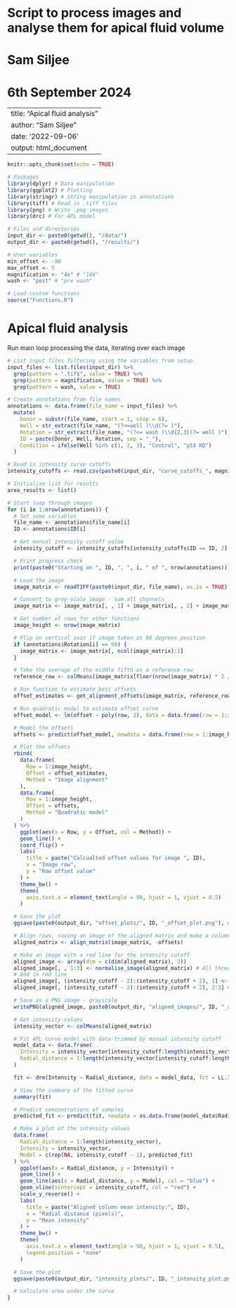 # Script to process images and analyse them for apical fluid volume
# Sam Siljee
# 6th September 2024

---
title: "Apical fluid analysis"
author: "Sam Siljee"
date: '2022-09-06'
output: html_document
---

```{r setup, include=FALSE}
knitr::opts_chunk$set(echo = TRUE)

# Packages
library(dplyr) # Data manipulation
library(ggplot2) # Plotting
library(stringr) # String manipulation in annotations
library(tiff) # Read in .tiff files
library(png) # Write .png images
library(drc) # For 4PL model

# Files and directories
input_dir <- paste0(getwd(), "/data/")
output_dir <- paste0(getwd(), "/results/")

# User variables
min_offset <- -90
max_offset <- 5
magnification <- "4x" # "10X"
wash <- "post" # "pre wash"

# Load custom functions
source("Functions.R")
```

# Apical fluid analysis
Run main loop processing the data, iterating over each image
```{r Run processing}
# List input files filtering using the variables from setup
input_files <- list.files(input_dir) %>%
  grep(pattern = ".tif$", value = TRUE) %>%
  grep(pattern = magnification, value = TRUE) %>%
  grep(pattern = wash, value = TRUE)

# Create annotations from file names
annotations <- data.frame(file_name = input_files) %>%
  mutate(
    Donor = substr(file_name, start = 1, stop = 6),
    Well = str_extract(file_name, "(?<=well )\\d(?= )"),
    Rotation = str_extract(file_name, "(?<= wash )\\d{2,3}(?= well )"),
    ID = paste(Donor, Well, Rotation, sep = "_"),
    Condition = ifelse(Well %in% c(1, 2, 3), "Control", "p53 KD")
  )

# Read in intensity curve cutoffs
intensity_cutoffs <- read.csv(paste0(input_dir, "curve_cutoffs_", magnification, "_", wash, "_wash.csv"), header = TRUE)

# Initialise list for results
area_results <- list()

# Start loop through images
for (i in 1:nrow(annotations)) {
  # Set some variables
  file_name <- annotations$file_name[i]
  ID <- annotations$ID[i]

  # Get manual intensity cutoff value
  intensity_cutoff <- intensity_cutoffs[intensity_cutoffs$ID == ID, 2]

  # Print progress check
  print(paste0("Starting on ", ID, ", ", i, " of ", nrow(annotations)))

  # Load the image
  image_matrix <- readTIFF(paste0(input_dir, file_name), as.is = TRUE)

  # Convert to grey-scale image - sum all channels
  image_matrix <- image_matrix[, , 1] + image_matrix[, , 2] + image_matrix[, , 3]

  # Get number of rows for other functions
  image_height <- nrow(image_matrix)

  # Flip on vertical axis if image taken at 90 degrees position
  if (annotations$Rotation[i] == 90) {
    image_matrix <- image_matrix[, ncol(image_matrix):1]
  }

  # Take the average of the middle fifth as a reference row
  reference_row <- colMeans(image_matrix[floor(nrow(image_matrix) * 2 / 5):ceiling(nrow(image_matrix) * 3 / 5), ])

  # Run function to estimate best offsets
  offset_estimates <- get_alignment_offsets(image_matrix, reference_row, min_offset, max_offset)

  # Run quadratic model to estimate offset curve
  offset_model <- lm(offset ~ poly(row, 2), data = data.frame(row = 1:image_height, offset = offset_estimates))

  # Model the offsets
  offsets <- predict(offset_model, newdata = data.frame(row = 1:image_height))

  # Plot the offsets
  rbind(
    data.frame(
      Row = 1:image_height,
      Offset = offset_estimates,
      Method = "Image alignment"
    ),
    data.frame(
      Row = 1:image_height,
      Offset = offsets,
      Method = "Quadratic model"
    )
  ) %>%
    ggplot(aes(x = Row, y = Offset, col = Method)) +
    geom_line() +
    coord_flip() +
    labs(
      title = paste("Calcualted offset values for image ", ID),
      x = "Image row",
      y = "Row offset value"
    ) +
    theme_bw() +
    theme(
      axis.text.x = element_text(angle = 90, hjust = 1, vjust = 0.5)
    )

  # Save the plot
  ggsave(paste0(output_dir, "offset_plots/", ID, "_offset_plot.png"), width = 8, height = 5.5)

  # Align rows, saving an image of the aligned matrix and make a column means vector
  aligned_matrix <- align_matrix(image_matrix, -offsets)

  # Make an image with a red line for the intensity cutoff
  aligned_image <- array(dim = c(dim(aligned_matrix), 3))
  aligned_image[, , 1:3] <- normalise_image(aligned_matrix) # All three channels the same
  # Add in red line
  aligned_image[, (intensity_cutoff - 2):(intensity_cutoff + 2), 1] <- 1
  aligned_image[, (intensity_cutoff - 2):(intensity_cutoff + 2), 2:3] <- 0

  # Save as a PNG image - grayscale
  writePNG(aligned_image, paste0(output_dir, "aligned_images/", ID, "_aligned_image.png"))

  # Get intensity values
  intensity_vector <- colMeans(aligned_matrix)

  # Fit 4PL curve model with data trimmed by manual intensity cutoff
  model_data <- data.frame(
    Intensity = intensity_vector[intensity_cutoff:length(intensity_vector)],
    Radial_distance = 1:length(intensity_vector[intensity_cutoff:length(intensity_vector)])
  )

  fit <- drm(Intensity ~ Radial_distance, data = model_data, fct = LL.3())

  # View the summary of the fitted curve
  summary(fit)

  # Predict concentrations of samples
  predicted_fit <- predict(fit, newdata = as.data.frame(model_data$Radial_distance))

  # Make a plot of the intensity values
  data.frame(
    Radial_distance = 1:length(intensity_vector),
    Intensity = intensity_vector,
    Model = c(rep(NA, intensity_cutoff - 1), predicted_fit)
  ) %>%
    ggplot(aes(x = Radial_distance, y = Intensity)) +
    geom_line() +
    geom_line(aes(x = Radial_distance, y = Model), col = "blue") +
    geom_vline(xintercept = intensity_cutoff, col = "red") +
    scale_y_reverse() +
    labs(
      title = paste("Aligned column mean intensity:", ID),
      x = "Radial distance (pixels)",
      y = "Mean intensity"
    ) +
    theme_bw() +
    theme(
      axis.text.x = element_text(angle = 90, hjust = 1, vjust = 0.5),
      legend.position = "none"
    )

  # Save the plot
  ggsave(paste0(output_dir, "intensity_plots/", ID, "_intensity_plot.png"), width = 8, height = 5.5)

  # calculate area under the curve
}
```
